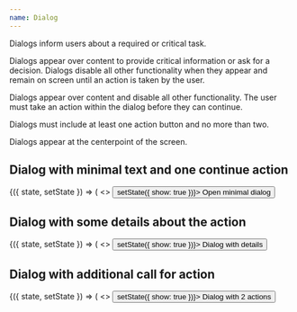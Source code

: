```yaml
---
name: Dialog
---
```

Dialogs inform users about a required or critical task.

Dialogs appear over content to provide critical information or ask for a
decision. Dialogs disable all other functionality when they appear and remain on
screen until an action is taken by the user.

Dialogs appear over content and disable all other functionality. The user must
take an action within the dialog before they can continue.

Dialogs must include at least one action button and no more than two.

Dialogs appear at the centerpoint of the screen.

## Dialog with minimal text and one continue action

<Playground title="Minimal dialog">
  <State
    initial={{
      show: false
    }}
  >
    {({ state, setState }) => (
      <>
        <Button onClick={() => setState({ show: true })}>
          Open minimal dialog
        </Button>
        <Dialog
          show={state.show}
          title="Minimal dialog here"
          primaryCta={{
            action: () => setState({ show: false }),
            text: "Continue",
          }}
        />
      </>
    )}
  </State>
</Playground>

## Dialog with some details about the action

<Playground title="Dialog with details">
  <State
    initial={{
      show: false
    }}
  >
    {({ state, setState }) => (
      <>
        <Button onClick={() => setState({ show: true })}>
          Dialog with details
        </Button>
        <Dialog
          detail="This extra informaton is important."
          show={state.show}
          title="Dialog with details"
          primaryCta={{
            action: () => setState({ show: false }),
            text: "Continue",
          }}
        />
      </>
    )}
  </State>
</Playground>

## Dialog with additional call for action

<Playground title="Dialog with additional cta">
  <State
    initial={{
      show: false
    }}
  >
    {({ state, setState }) => (
      <>
        <Button onClick={() => setState({ show: true })}>
          Dialog with 2 actions
        </Button>
        <Dialog
          detail="This action cannot be undone."
          show={state.show}
          title="Permanently delete this work?"
          primaryCta={{
            action: () => setState({ show: false }),
            text: "Delete",
          }}
          secondaryCta={{
            action: () => setState({ show: false }),
            text: "Cancel",
          }}
        />
      </>
    )}
  </State>
</Playground>